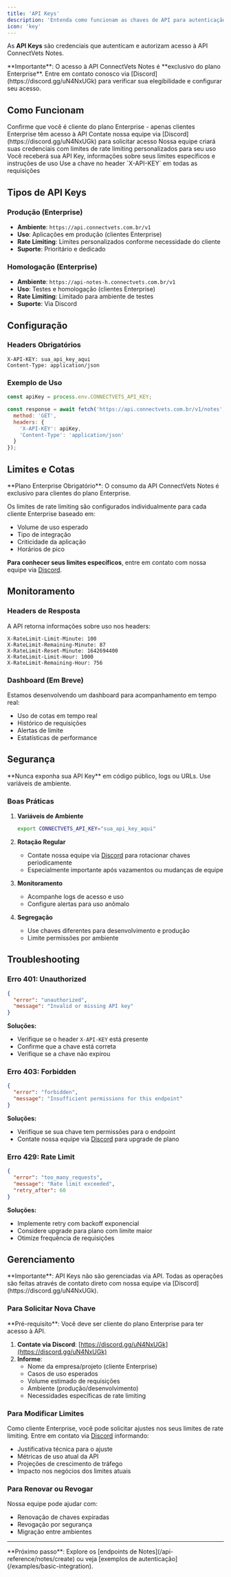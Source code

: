 ---
title: 'API Keys'
description: 'Entenda como funcionam as chaves de API para autenticação segura'
icon: 'key'
---

As **API Keys** são credenciais que autenticam e autorizam acesso à API ConnectVets Notes. 

<Info>
**Importante**: O acesso à API ConnectVets Notes é **exclusivo do plano Enterprise**. Entre em contato conosco via [Discord](https://discord.gg/uN4NxUGk) para verificar sua elegibilidade e configurar seu acesso.
</Info>

## Como Funcionam

<Steps>
  <Step title="Verificação de Elegibilidade">
    Confirme que você é cliente do plano Enterprise - apenas clientes Enterprise têm acesso à API
  </Step>
  <Step title="Solicitação">
    Contate nossa equipe via [Discord](https://discord.gg/uN4NxUGk) para solicitar acesso
  </Step>
  <Step title="Configuração Personalizada">
    Nossa equipe criará suas credenciais com limites de rate limiting personalizados para seu uso
  </Step>
  <Step title="Entrega Segura">
    Você receberá sua API Key, informações sobre seus limites específicos e instruções de uso
  </Step>
  <Step title="Integração">
    Use a chave no header `X-API-KEY` em todas as requisições
  </Step>
</Steps>

## Tipos de API Keys

### Produção (Enterprise)
- **Ambiente**: `https://api.connectvets.com.br/v1`
- **Uso**: Aplicações em produção (clientes Enterprise)
- **Rate Limiting**: Limites personalizados conforme necessidade do cliente
- **Suporte**: Prioritário e dedicado

### Homologação (Enterprise)
- **Ambiente**: `https://api-notes-h.connectvets.com.br/v1`
- **Uso**: Testes e homologação (clientes Enterprise)
- **Rate Limiting**: Limitado para ambiente de testes
- **Suporte**: Via Discord

## Configuração

### Headers Obrigatórios

```http
X-API-KEY: sua_api_key_aqui
Content-Type: application/json
```

### Exemplo de Uso

```javascript
const apiKey = process.env.CONNECTVETS_API_KEY;

const response = await fetch('https://api.connectvets.com.br/v1/notes', {
  method: 'GET',
  headers: {
    'X-API-KEY': apiKey,
    'Content-Type': 'application/json'
  }
});
```

## Limites e Cotas

<Warning>
**Plano Enterprise Obrigatório**: O consumo da API ConnectVets Notes é exclusivo para clientes do plano Enterprise.
</Warning>

Os limites de rate limiting são configurados individualmente para cada cliente Enterprise baseado em:

- Volume de uso esperado
- Tipo de integração
- Criticidade da aplicação
- Horários de pico

**Para conhecer seus limites específicos**, entre em contato com nossa equipe via [Discord](https://discord.gg/uN4NxUGk).

## Monitoramento

### Headers de Resposta

A API retorna informações sobre uso nos headers:

```http
X-RateLimit-Limit-Minute: 100
X-RateLimit-Remaining-Minute: 87
X-RateLimit-Reset-Minute: 1642694400
X-RateLimit-Limit-Hour: 1000
X-RateLimit-Remaining-Hour: 756
```

### Dashboard (Em Breve)

Estamos desenvolvendo um dashboard para acompanhamento em tempo real:

- Uso de cotas em tempo real
- Histórico de requisições
- Alertas de limite
- Estatísticas de performance

## Segurança

<Warning>
  **Nunca exponha sua API Key** em código público, logs ou URLs. Use variáveis de ambiente.
</Warning>

### Boas Práticas

1. **Variáveis de Ambiente**
   ```bash
   export CONNECTVETS_API_KEY="sua_api_key_aqui"
   ```

2. **Rotação Regular**
   - Contate nossa equipe via [Discord](https://discord.gg/uN4NxUGk) para rotacionar chaves periodicamente
   - Especialmente importante após vazamentos ou mudanças de equipe

3. **Monitoramento**
   - Acompanhe logs de acesso e uso
   - Configure alertas para uso anômalo

4. **Segregação**
   - Use chaves diferentes para desenvolvimento e produção
   - Limite permissões por ambiente

## Troubleshooting

### Erro 401: Unauthorized

```json
{
  "error": "unauthorized",
  "message": "Invalid or missing API key"
}
```

**Soluções:**
- Verifique se o header `X-API-KEY` está presente
- Confirme que a chave está correta
- Verifique se a chave não expirou

### Erro 403: Forbidden

```json
{
  "error": "forbidden", 
  "message": "Insufficient permissions for this endpoint"
}
```

**Soluções:**
- Verifique se sua chave tem permissões para o endpoint
- Contate nossa equipe via [Discord](https://discord.gg/uN4NxUGk) para upgrade de plano

### Erro 429: Rate Limit

```json
{
  "error": "too_many_requests",
  "message": "Rate limit exceeded",
  "retry_after": 60
}
```

**Soluções:**
- Implemente retry com backoff exponencial
- Considere upgrade para plano com limite maior
- Otimize frequência de requisições

## Gerenciamento

<Info>
  **Importante**: API Keys não são gerenciadas via API. Todas as operações são feitas através de contato direto com nossa equipe via [Discord](https://discord.gg/uN4NxUGk).
</Info>

### Para Solicitar Nova Chave

<Note>
**Pré-requisito**: Você deve ser cliente do plano Enterprise para ter acesso à API.
</Note>

1. **Contate via Discord**: [https://discord.gg/uN4NxUGk](https://discord.gg/uN4NxUGk)
2. **Informe**:
   - Nome da empresa/projeto (cliente Enterprise)
   - Casos de uso esperados
   - Volume estimado de requisições
   - Ambiente (produção/desenvolvimento)
   - Necessidades específicas de rate limiting

### Para Modificar Limites

Como cliente Enterprise, você pode solicitar ajustes nos seus limites de rate limiting. Entre em contato via [Discord](https://discord.gg/uN4NxUGk) informando:
- Justificativa técnica para o ajuste
- Métricas de uso atual da API
- Projeções de crescimento de tráfego
- Impacto nos negócios dos limites atuais

### Para Renovar ou Revogar

Nossa equipe pode ajudar com:
- Renovação de chaves expiradas
- Revogação por segurança
- Migração entre ambientes

---

<Info>
**Próximo passo**: Explore os [endpoints de Notes](/api-reference/notes/create) ou veja [exemplos de autenticação](/examples/basic-integration).
</Info> 